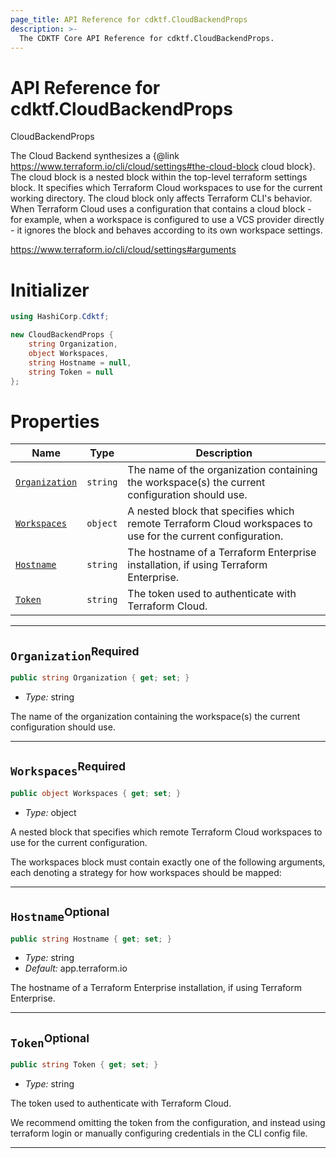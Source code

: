 ```yaml
---
page_title: API Reference for cdktf.CloudBackendProps
description: >-
  The CDKTF Core API Reference for cdktf.CloudBackendProps.
---
```


<!-- This file is generated through yarn generate-docs -->

# API Reference for cdktf.CloudBackendProps

   CloudBackendProps <a name="CloudBackendProps" id="cdktf.CloudBackendProps"></a>
  
  The Cloud Backend synthesizes a {@link https://www.terraform.io/cli/cloud/settings#the-cloud-block cloud block}. The cloud block is a nested block within the top-level terraform settings block. It specifies which Terraform Cloud workspaces to use for the current working directory. The cloud block only affects Terraform CLI's behavior. When Terraform Cloud uses a configuration that contains a cloud block - for example, when a workspace is configured to use a VCS provider directly - it ignores the block and behaves according to its own workspace settings.
  
  https://www.terraform.io/cli/cloud/settings#arguments
  
  # Initializer <a name="Initializer" id="cdktf.CloudBackendProps.Initializer"></a>
  
  ```csharp
  using HashiCorp.Cdktf;
  
  new CloudBackendProps {
      string Organization,
      object Workspaces,
      string Hostname = null,
      string Token = null
  };
  ```
  
  # Properties <a name="Properties" id="Properties"></a>
  
  | **Name** | **Type** | **Description** |
  | --- | --- | --- |
  | <code><a href="#cdktf.CloudBackendProps.property.organization">Organization</a></code> | <code>string</code> | The name of the organization containing the workspace(s) the current configuration should use. |
  | <code><a href="#cdktf.CloudBackendProps.property.workspaces">Workspaces</a></code> | <code>object</code> | A nested block that specifies which remote Terraform Cloud workspaces to use for the current configuration. |
  | <code><a href="#cdktf.CloudBackendProps.property.hostname">Hostname</a></code> | <code>string</code> | The hostname of a Terraform Enterprise installation, if using Terraform Enterprise. |
  | <code><a href="#cdktf.CloudBackendProps.property.token">Token</a></code> | <code>string</code> | The token used to authenticate with Terraform Cloud. |
  
  ---
  
  ## `Organization`<sup>Required</sup> <a name="Organization" id="cdktf.CloudBackendProps.property.organization"></a>
  
  ```csharp
  public string Organization { get; set; }
  ```
  
  - *Type:* string
  
  The name of the organization containing the workspace(s) the current configuration should use.
  
  ---
  
  ## `Workspaces`<sup>Required</sup> <a name="Workspaces" id="cdktf.CloudBackendProps.property.workspaces"></a>
  
  ```csharp
  public object Workspaces { get; set; }
  ```
  
  - *Type:* object
  
  A nested block that specifies which remote Terraform Cloud workspaces to use for the current configuration.
  
  The workspaces block must contain exactly one of the following arguments, each denoting a strategy for how workspaces should be mapped:
  
  ---
  
  ## `Hostname`<sup>Optional</sup> <a name="Hostname" id="cdktf.CloudBackendProps.property.hostname"></a>
  
  ```csharp
  public string Hostname { get; set; }
  ```
  
  - *Type:* string
  - *Default:* app.terraform.io
  
  The hostname of a Terraform Enterprise installation, if using Terraform Enterprise.
  
  ---
  
  ## `Token`<sup>Optional</sup> <a name="Token" id="cdktf.CloudBackendProps.property.token"></a>
  
  ```csharp
  public string Token { get; set; }
  ```
  
  - *Type:* string
  
  The token used to authenticate with Terraform Cloud.
  
  We recommend omitting the token from the configuration, and instead using terraform login or manually configuring credentials in the CLI config file.
  
  ---
  
